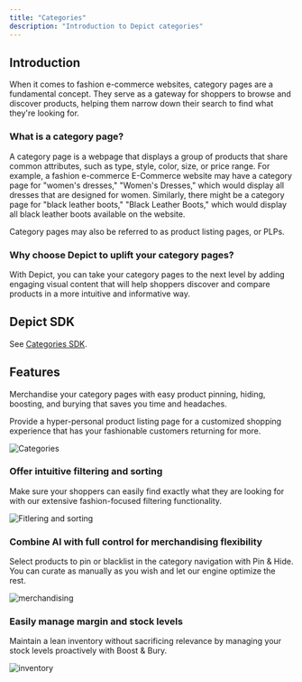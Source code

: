 ```yaml
---
title: "Categories"
description: "Introduction to Depict categories"
---
```


## Introduction

When it comes to fashion e-commerce websites, category pages are a fundamental concept. They serve as a gateway for shoppers to browse and discover products, helping them narrow down their search to find what they're looking for.

### What is a category page?

A category page is a webpage that displays a group of products that share common attributes, such as type, style, color, size, or price range. For example, a fashion e-commerce E-Commerce website may have a category page for "women's dresses," "Women's Dresses," which would display all dresses that are designed for women. Similarly, there might be a category page for "black leather boots," "Black Leather Boots," which would display all black leather boots available on the website.

Category pages may also be referred to as product listing pages, or PLPs.

### Why choose Depict to uplift your category pages?

With Depict, you can take your category pages to the next level by adding engaging visual content that will help shoppers discover and compare products in a more intuitive and informative way.


## Depict SDK

See [Categories SDK](/category-sdk/categories-sdk-overview).


## Features

Merchandise your category pages with easy product pinning, hiding, boosting, and burying that saves you time and headaches.

Provide a hyper-personal product listing page for a customized shopping experience that has your fashionable customers returning for more.

![Categories](/images/63cfb7f2189af19db812f992_category_main.png)

### Offer intuitive filtering and sorting

Make sure your shoppers can easily find exactly what they are looking for with our extensive fashion-focused filtering functionality.

![Fitlering and sorting](/images/63e61f1c2995eb2d8e715079_01_category_1_update.png)

### Combine AI with full control for merchandising flexibility

Select products to pin or blacklist in the category navigation with Pin & Hide. You can curate as manually as you wish and let our engine optimize the rest.

![merchandising](/images/63e621d154af6aa32e908e59_01_category_2_update.png)

### Easily manage margin and stock levels

Maintain a lean inventory without sacrificing relevance by managing your stock levels proactively with Boost & Bury.

![inventory](/images/63e61f1c17eeea5e45f84b35_01_category_3_update.png)